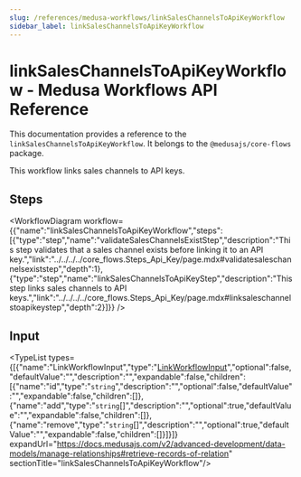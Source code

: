```yaml
---
slug: /references/medusa-workflows/linkSalesChannelsToApiKeyWorkflow
sidebar_label: linkSalesChannelsToApiKeyWorkflow
---
```



# linkSalesChannelsToApiKeyWorkflow - Medusa Workflows API Reference

This documentation provides a reference to the `linkSalesChannelsToApiKeyWorkflow`. It belongs to the `@medusajs/core-flows` package.

This workflow links sales channels to API keys.

## Steps

<WorkflowDiagram workflow={{"name":"linkSalesChannelsToApiKeyWorkflow","steps":[{"type":"step","name":"validateSalesChannelsExistStep","description":"This step validates that a sales channel exists before linking it to an API key.","link":"../../../../core_flows.Steps_Api_Key/page.mdx#validatesaleschannelsexiststep","depth":1},{"type":"step","name":"linkSalesChannelsToApiKeyStep","description":"This step links sales channels to API keys.","link":"../../../../core_flows.Steps_Api_Key/page.mdx#linksaleschannelstoapikeystep","depth":2}]}} />

## Input

<TypeList types={[{"name":"LinkWorkflowInput","type":"[LinkWorkflowInput](../../../../../types/CommonTypes/types/types.CommonTypes.LinkWorkflowInput/page.mdx)","optional":false,"defaultValue":"","description":"","expandable":false,"children":[{"name":"id","type":"`string`","description":"","optional":false,"defaultValue":"","expandable":false,"children":[]},{"name":"add","type":"`string`[]","description":"","optional":true,"defaultValue":"","expandable":false,"children":[]},{"name":"remove","type":"`string`[]","description":"","optional":true,"defaultValue":"","expandable":false,"children":[]}]}]} expandUrl="https://docs.medusajs.com/v2/advanced-development/data-models/manage-relationships#retrieve-records-of-relation" sectionTitle="linkSalesChannelsToApiKeyWorkflow"/>
